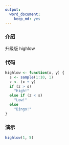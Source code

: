 ```yaml
---
output:
  word_document:
    keep_md: yes
---
```

### 介绍
升级版 highlow

### 代码
```r
highlow <- function(x, y) {
  s <- sample(1:10, 1)
  z <- (x + y)
  if (z > s)
    "High!"
  else if (z < s)
    "Low!"
  else
    "Bingo!"
}
```

### 演示
```r
highlow(1, 5)
```

